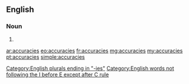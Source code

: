 ==English==

===Noun===
{{infl|en}}

# {{plural of|accuracy}}

[[Category:English plurals ending in "-ies"]]
[[Category:English words not following the I before E except after C rule]]

[[ar:accuracies]]
[[eo:accuracies]]
[[fr:accuracies]]
[[mg:accuracies]]
[[my:accuracies]]
[[pt:accuracies]]
[[simple:accuracies]]